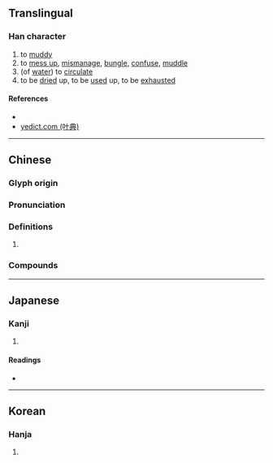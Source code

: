 {{character info/new}}
==Translingual==

===Han character===
{{Han char|rn=85|rad=水|as=08|sn=11|four=37177|canj=ESUU|ids=⿰氵屈}}

# to [[muddy]]
# to [[mess up]], [[mismanage]], [[bungle]], [[confuse]], [[muddle]]
# (of [[water]]) to [[circulate]]
# to be [[dried]] up, to be [[used]] up, to be [[exhausted]]

====References====
* {{Han ref|kx=0629.100|dkj=17622|dj=1031.060|hdz=31664.080|uh=6DC8|ud=28104|bh=D5EC|bd=54764}}
* [http://yedict.com/htm/6D/6DC8.htm yedict.com (叶典)]

----

==Chinese==
{{zh-forms}}

===Glyph origin===
{{Han etym}}

===Pronunciation===
{{zh-pron
|m=gǔ
|c=gwat1
|mn=
|mc=y
|oc=y
|cat=v
}}

===Definitions===
{{zh-hanzi}}

# {{rfdef|zh}}

===Compounds===
{{zh-der|汩淈|淈淈}}

----

==Japanese==

===Kanji===
{{ja-kanji|grade=|rs=水08}}

# {{defn|lang=ja|sort=水08}}

====Readings====
* {{ja-readings|on=[[こつ]] (kotsu), [[こち]] (kochi)|kun=[[にごす]] (nigosu)}}

----

==Korean==

===Hanja===
{{ko-hanja|hangeul=굴|eumhun=|rv=gul|mr=kul|y=kwul}}

# {{defn|lang=ko|sort=水08}}